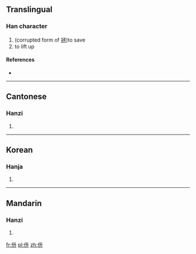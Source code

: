 ==Translingual==

===Han character===
{{Han char|rn=9|rad=人|as=04|sn=6|four=|canj=人竹廿 (OHT)}}

# (corrupted form of [[拯]])to save
# to lift up

====References====
* {{Han ref|kx=0096.110|hdz=10123.010|uh=343C|ud=13372}}

----

==Cantonese==

===Hanzi===
{{yue-hanzi|jyut=|y=ching2}}

# {{defn|lang=yue|sort=人04}}

----

==Korean==

===Hanja===
{{ko-hanja|hangeul=승|rv=seung|mr=sŭng|y=sung}}

# {{defn|lang=ko|sort=人04}}

----

==Mandarin==

===Hanzi===
{{cmn-hanzi|pin=[[chèng]] ([[cheng4]]), [[zhěng]] ([[zheng3]])|wg=ch'eng<sup>4</sup>, cheng<sup>3</sup>}}

# {{defn|lang=cmn|sort=人04}}

[[fr:㐼]]
[[pl:㐼]]
[[zh:㐼]]
